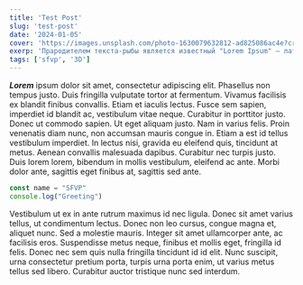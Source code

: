 ```yaml
---
title: 'Test Post'
slug: 'test-post'
date: '2024-01-05'
cover: 'https://images.unsplash.com/photo-1630079632812-ad825086ac4e?crop=entropy&cs=tinysrgb&fit=max&fm=jpg&ixid=MnwxfDB8MXxyYW5kb218MHx8fHx8fHx8MTcwNDU3ODI5MA&ixlib=rb-4.0.3&q=80&utm_campaign=api-credit&utm_medium=referral&utm_source=unsplash_source&w=1080'
exerp: 'Прародителем текста-рыбы является известный "Lorem Ipsum" — латинский текст, ноги которого растут аж из 45 года до нашей эры. Сервисов по созданию случайного текста на основе Lorem Ipsum великое множество'
tags: ['sfvp', '3D']
---
```


***Lorem*** ipsum dolor sit amet, consectetur adipiscing elit. Phasellus non tempus justo. Duis fringilla vulputate tortor at fermentum. Vivamus facilisis ex blandit finibus convallis. Etiam et iaculis lectus. Fusce sem sapien, imperdiet id blandit ac, vestibulum vitae neque. Curabitur in porttitor justo. Donec ut commodo sapien. Ut eget aliquam justo. Nam in varius felis. Proin venenatis diam nunc, non accumsan mauris congue in. Etiam a est id tellus vestibulum imperdiet. In lectus nisi, gravida eu eleifend quis, tincidunt at metus. Aenean convallis malesuada dapibus. Curabitur nec turpis justo. Duis lorem lorem, bibendum in mollis vestibulum, eleifend ac ante. Morbi dolor ante, sagittis eget finibus at, sagittis sed ante.

```jsx
const name = "SFVP"
console.log("Greeting")
```
Vestibulum ut ex in ante rutrum maximus id nec ligula. Donec sit amet varius tellus, ut condimentum lectus. Donec non leo cursus, congue magna et, aliquet nunc. Sed a molestie mauris. Integer sit amet ullamcorper ante, ac facilisis eros. Suspendisse metus neque, finibus et mollis eget, fringilla id felis. Donec nec sem quis nulla fringilla tincidunt id id elit. Nunc suscipit, urna consectetur pretium porta, turpis urna porta enim, ut varius metus tellus sed libero. Curabitur auctor tristique nunc sed interdum.